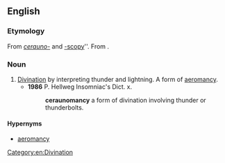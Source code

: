 ==English==

===Etymology===
From ''[[cerauno-]]'' and [[-scopy]]''. From {{etyl|grc|en}} {{m|grc|κεραυνός||lightning, thunderbolt}}.

===Noun===
{{en-noun|-}}

# [[divination|Divination]] by interpreting thunder and lightning. A form of [[aeromancy]].
#* '''1986''' P. Hellweg Insomniac's Dict. x.
#*: '''ceraunomancy''' a form of divination involving thunder or thunderbolts.

====Hypernyms====
* [[aeromancy]]

[[Category:en:Divination]]